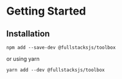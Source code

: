 # Getting Started

## Installation

```shell copy
npm add --save-dev @fullstacksjs/toolbox
```

or using yarn

```shell copy
yarn add --dev @fullstacksjs/toolbox
```
